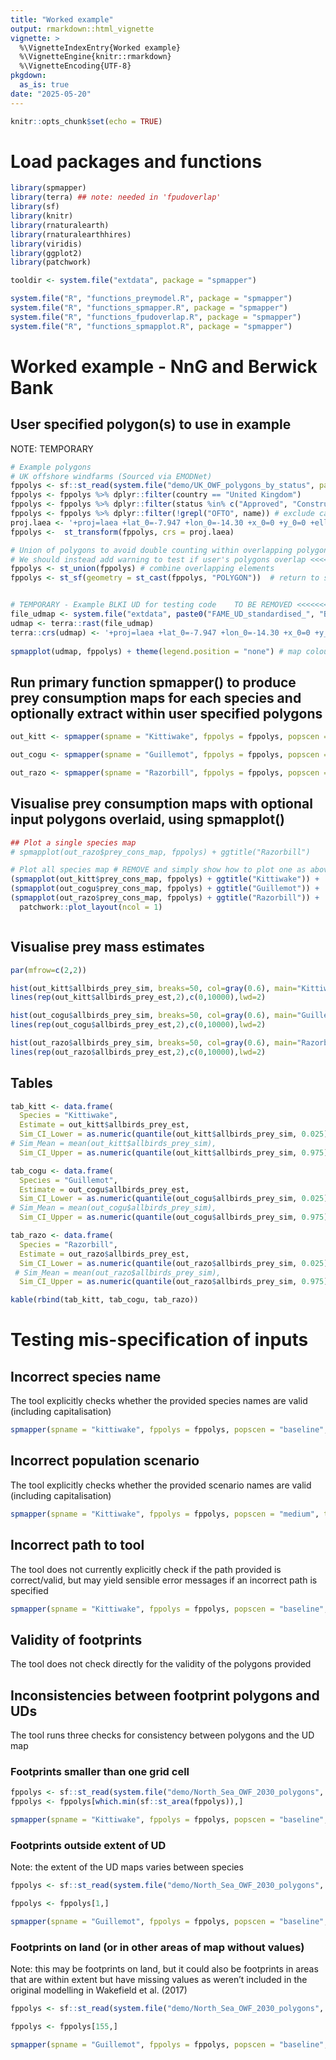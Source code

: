 ```yaml
---
title: "Worked example"
output: rmarkdown::html_vignette
vignette: >
  %\VignetteIndexEntry{Worked example}
  %\VignetteEngine{knitr::rmarkdown}
  %\VignetteEncoding{UTF-8}
pkgdown:
  as_is: true
date: "2025-05-20"
---
```


```r
knitr::opts_chunk$set(echo = TRUE)
```

# Load packages and functions

```r
library(spmapper)
library(terra) ## note: needed in 'fpudoverlap'
library(sf)
library(knitr)
library(rnaturalearth)
library(rnaturalearthhires)
library(viridis)
library(ggplot2)
library(patchwork)

tooldir <- system.file("extdata", package = "spmapper")

system.file("R", "functions_preymodel.R", package = "spmapper")
system.file("R", "functions_spmapper.R", package = "spmapper")
system.file("R", "functions_fpudoverlap.R", package = "spmapper")
system.file("R", "functions_spmapplot.R", package = "spmapper")

```

# Worked example - NnG and Berwick Bank

## User specified polygon(s) to use in example

NOTE: TEMPORARY

```r
# Example polygons
# UK offshore windfarms (Sourced via EMODNet)
fppolys <- sf::st_read(system.file("demo/UK_OWF_polygons_by_status", package = "spmapper"))
fppolys <- fppolys %>% dplyr::filter(country == "United Kingdom")
fppolys <- fppolys %>% dplyr::filter(status %in% c("Approved", "Construction", "Planned", "Production" )) 
fppolys <- fppolys %>% dplyr::filter(!grepl("OFTO", name)) # exclude cable polygons
proj.laea <- '+proj=laea +lat_0=-7.947 +lon_0=-14.30 +x_0=0 +y_0=0 +ellps=WGS84 +datum=WGS84  +units=m +no_defs'
fppolys <-  st_transform(fppolys, crs = proj.laea)

# Union of polygons to avoid double counting within overlapping polygons
# We should instead add warning to test if user's polygons overlap <<<<<<<<<<<<<<<<<<<<<<<<
fppolys <- st_union(fppolys) # combine overlapping elements 
fppolys <- st_sf(geometry = st_cast(fppolys, "POLYGON"))  # return to sfc


# TEMPORARY - Example BLKI UD for testing code    TO BE REMOVED <<<<<<<<<<<<<<<<<<<<<<<<
file_udmap <- system.file("extdata", paste0("FAME_UD_standardised_", "BLKI", ".tif"), package = "spmapper")
udmap <- terra::rast(file_udmap)
terra::crs(udmap) <- '+proj=laea +lat_0=-7.947 +lon_0=-14.30 +x_0=0 +y_0=0 +ellps=WGS84 +datum=WGS84 +units=m +no_defs +towgs84=0,0,0'
  
spmapplot(udmap, fppolys) + theme(legend.position = "none") # map colour scale wont work for UD values (used as dummy)

```

## Run primary function spmapper() to produce prey consumption maps for each species and optionally extract within user specified polygons

```r
out_kitt <- spmapper(spname = "Kittiwake", fppolys = fppolys, popscen = "baseline", tooldir = tooldir)

out_cogu <- spmapper(spname = "Guillemot", fppolys = fppolys, popscen = "baseline", tooldir = tooldir)

out_razo <- spmapper(spname = "Razorbill", fppolys = fppolys, popscen = "baseline", tooldir = tooldir)
```

## Visualise prey consumption maps with optional input polygons overlaid, using spmapplot()
```r

## Plot a single species map 
# spmapplot(out_razo$prey_cons_map, fppolys) + ggtitle("Razorbill")

# Plot all species map # REMOVE and simply show how to plot one as above?? <<<<<<<<<<<<<<<<<<<<<<<<<<<<<<<<<<<<<<<<<<<<<<<<<<<
(spmapplot(out_kitt$prey_cons_map, fppolys) + ggtitle("Kittiwake")) +
(spmapplot(out_cogu$prey_cons_map, fppolys) + ggtitle("Guillemot")) +
(spmapplot(out_razo$prey_cons_map, fppolys) + ggtitle("Razorbill")) + 
  patchwork::plot_layout(ncol = 1)



```

## Visualise prey mass estimates


```r
par(mfrow=c(2,2))

hist(out_kitt$allbirds_prey_sim, breaks=50, col=gray(0.6), main="Kittiwake")
lines(rep(out_kitt$allbirds_prey_est,2),c(0,10000),lwd=2)

hist(out_cogu$allbirds_prey_sim, breaks=50, col=gray(0.6), main="Guillemot")
lines(rep(out_cogu$allbirds_prey_est,2),c(0,10000),lwd=2)

hist(out_razo$allbirds_prey_sim, breaks=50, col=gray(0.6), main="Razorbill")
lines(rep(out_razo$allbirds_prey_est,2),c(0,10000),lwd=2)
```

## Tables

```r
tab_kitt <- data.frame(
  Species = "Kittiwake",
  Estimate = out_kitt$allbirds_prey_est, 
  Sim_CI_Lower = as.numeric(quantile(out_kitt$allbirds_prey_sim, 0.025)), 
# Sim_Mean = mean(out_kitt$allbirds_prey_sim), 
  Sim_CI_Upper = as.numeric(quantile(out_kitt$allbirds_prey_sim, 0.975)))

tab_cogu <- data.frame(
  Species = "Guillemot",
  Estimate = out_cogu$allbirds_prey_est, 
  Sim_CI_Lower = as.numeric(quantile(out_cogu$allbirds_prey_sim, 0.025)), 
# Sim_Mean = mean(out_cogu$allbirds_prey_sim), 
  Sim_CI_Upper = as.numeric(quantile(out_cogu$allbirds_prey_sim, 0.975)))

tab_razo <- data.frame(
  Species = "Razorbill",
  Estimate = out_razo$allbirds_prey_est, 
  Sim_CI_Lower = as.numeric(quantile(out_razo$allbirds_prey_sim, 0.025)), 
 # Sim_Mean = mean(out_razo$allbirds_prey_sim), 
  Sim_CI_Upper = as.numeric(quantile(out_razo$allbirds_prey_sim, 0.975)))

kable(rbind(tab_kitt, tab_cogu, tab_razo))
```

# Testing mis-specification of inputs

## Incorrect species name

The tool explicitly checks whether the provided species names are valid (including capitalisation)

```r
spmapper(spname = "kittiwake", fppolys = fppolys, popscen = "baseline", tooldir = tooldir)
```

## Incorrect population scenario

The tool explicitly checks whether the provided scenario names are valid (including capitalisation)

```r
spmapper(spname = "Kittiwake", fppolys = fppolys, popscen = "medium", tooldir = tooldir)
```

## Incorrect path to tool

The tool does not currently explicitly check if the path provided is correct/valid, but may yield sensible error messages if an incorrect path is specified

```r
spmapper(spname = "Kittiwake", fppolys = fppolys, popscen = "baseline", tooldir = "test")
```
## Validity of footprints

The tool does not check directly for the validity of the polygons provided

## Inconsistencies between footprint polygons and UDs

The tool runs three checks for consistency between polygons and the UD map

### Footprints smaller than one grid cell

```r
fppolys <- sf::st_read(system.file("demo/North_Sea_OWF_2030_polygons", package = "spmapper"))
fppolys <- fppolys[which.min(sf::st_area(fppolys)),]

spmapper(spname = "Kittiwake", fppolys = fppolys, popscen = "baseline", tooldir = tooldir)
```
### Footprints outside extent of UD

Note: the extent of the UD maps varies between species

```r
fppolys <- sf::st_read(system.file("demo/North_Sea_OWF_2030_polygons", package = "spmapper"))

fppolys <- fppolys[1,]

spmapper(spname = "Guillemot", fppolys = fppolys, popscen = "baseline", tooldir = tooldir)
```

### Footprints on land (or in other areas of map without values)

Note: this may be footprints on land, but it could also be footprints in areas that are within extent but have missing values as weren't included in the original modelling in Wakefield et al. (2017)

```r
fppolys <- sf::st_read(system.file("demo/North_Sea_OWF_2030_polygons", package = "spmapper"))

fppolys <- fppolys[155,]

spmapper(spname = "Guillemot", fppolys = fppolys, popscen = "baseline", tooldir = tooldir)
```

